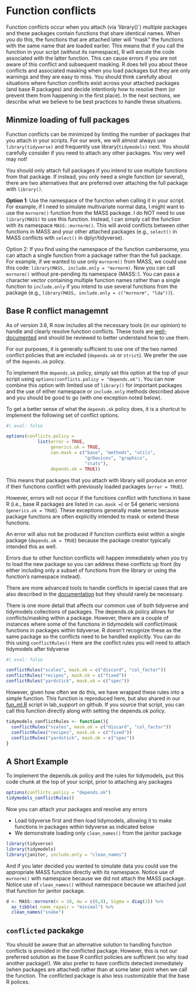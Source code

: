 # Function conflicts

Function conflicts occur when you attach (via 'library()`) multiple packages and these packages contain functions that share identical names.   When you do this, the functions that are attached later will "mask" the functions with the same name that are loaded earlier.  This means that if you call the function in your script (without its namespace), R will excute the code associated with the latter function.   This can cause errors if you are not aware of this conflict and subsequent masking.   R does tell you about these conflicts and associated masking when you load packages but they are only warnings and they are easy to miss.   You should think carefully about situations where function conflicts exist across your attached packages (and base R packages) and decide intentionly how to resolve them (or prevent them from happening in the first place).  In the next sections, we describe what we believe to be best practices to handle these situations.


## Minmize loading of full packages

Function conflicts can be minimized by limiting the number of packages that you attach in your scripts.  For our work, we will almost always use `library(tidyverse)` and frequently use library(`tidymodels)` next.   You should carefully consider if you need to attach any other packages. You very well may not!

You should only attach full packages if you intend to use multiple functions from that package. If instead, you only need a single function (or several), there are two alternatives that are preferred over attaching the full package with `library()`.

**Option 1**:  Use the namespace of the function when calling it in your script.  For example, if I need to simulate multivariate normal data, I might want to use the `mvrnorm()` function from the MASS package.   I do NOT need to use `library(MASS)` to use this function.  Instead, I can simply call the function with its namespace `MASS::mvrnorm()`.   This will avoid conflicts between other functions in MASS and your other attached packages (e.g., `select()` in MASS conflicts with `select()` in dplyr/tidyverse).

Option 2: If you find using the namespace of the function cumbersome, you can attach a single function from a package rather than the full package.  For example, if we wanted to use only `mvrnorm()` from MASS, we could use this code: `library(MASS, include.only = "mvrnorm)`.  Now you can call `mvrnorm()` without pre-pending its namespace (MASS::).  You can pass a character vector containing multiple function names rather than a single function to `include.only` if you intend to use several functions from the package (e.g., `library(MASS, include.only = c("mvrnorm", "lda"))`).


## Base R conflict managemnt

As of version 3.6, R now includes all the necessary tools (in our opinion) to handle and clearly resolve function conflicts.   These tools are [well-documented](https://developer.r-project.org/Blog/public/2019/03/19/managing-search-path-conflicts/) and should be reviewed to better understand how to use them.

For our purposes, it is generally sufficient to use one of the two named conflict policies that are included (`depends.ok` or `strict`).  We prefer the use of the `depends.ok` policy.

To implement the `depends.ok` policy, simply set this option at the top of your script using `options(conflicts.policy = "depends.ok")`.  You can now combine this option with limited use of `library()` for important packages and the use of either namespace or `include.only` methods described above and you should be good to go (with one exception noted below).  

To get a better sense of what the `depends.ok` policy does, it is a shortcut to implement the following set of conflict options.

```r
#| eval: false

options(conflicts.policy =
            list(error = TRUE,
                 generics.ok = TRUE,
                 can.mask = c("base", "methods", "utils",
                              "grDevices", "graphics",
                              "stats"),
                 depends.ok = TRUE))
```

This means that packages that you attach with library will produce an error if their functions conflict with previously loaded packages (`error = TRUE`).  

However, errors will not occur if the functions conflict with functions in base R (i.e., base R packages are listed in `can.mask =`) or S4 generic versions (`generics.ok = TRUE`).  These exceptions generally make sense because package functions are often explicitly intended to mask or extend these functions.  

An error will also not be produced if function conflicts exist within a single package (`depends.ok = TRUE`) because the package creator typically intended this as well.  

Errors due to other function conflicts will happen immediately when you try to load the new package so you can address these conflicts up front (by either including only a subset of functions from the library or using the function's namespace instead).   

There are more advanced tools to handle conflicts in special cases that are also described in the [documentation](https://developer.r-project.org/Blog/public/2019/03/19/managing-search-path-conflicts/) but they should rarely be necessary.

There is one more detail that affects our common use of both tidyverse and tidymodels collections of packages.  The depends.ok policy allows for conflicts/masking within a package.   However, there are a couple of instances where some of the functions in tidymodels will conflict/mask functions in packages within tidyverse.   R doesn't recognize these as the same package so the conflicts need to be handled explicitly.  You can do this using `conflictRules()`  Here are the conflict rules you will need to attach tidymodels after tidyverse

```r
#| eval: false

conflictRules("scales", mask.ok = c("discard", "col_factor"))
conflictRules("recipes", mask.ok = c("fixed"))
conflictRules("yardstick", mask.ok = c("spec"))
```

However, given how often we do this, we have wrapped these rules into a simple function.  This function is reproduced here, but also shared in our [fun_ml.R](https://raw.githubusercontent.com/jjcurtin/lab_support/main/fun_ml.R) script in lab_support on github.  If you source that script, you can call this function directly along with setting the depends.ok policy.

```r
tidymodels_conflictRules <- function(){
  conflictRules("scales", mask.ok = c("discard", "col_factor"))
  conflictRules("recipes", mask.ok = c("fixed"))
  conflictRules("yardstick", mask.ok = c("spec"))
}
```

## A Short Example

To implement the depends.ok policy and the rules for tidymodels, put this code chunk at the top of your script, prior to attaching any packages
```r
options(conflicts.policy = "depends.ok")
tidymodels_conflictRules()
```

Now you can attach your packages and resolve any errors

* Load tidyverse first and then load tidymodels, allowing it to make functions in packages within tidyverse as indicated below
* We demonstrate loading only `clean_names()` from the janitor package
```r
library(tidyverse)
library(tidymodels)
library(janitor, include.only = "clean_names")
```

And if you later decided you wanted to simulate data you could use the appropriate MASS function directly with its namespace.  Notice use of `mvrnorm()` with namespace because we did not attach the MASS package.  Notice use of `clean_names()` without namespace because we attached just that function for janitor package.

```r
d <- MASS::mvrnorm(n = 10, mu = c(0,0), Sigma = diag(2)) %>% 
  as_tibble(.name_repair = "minimal") %>% 
  clean_names("snake")
```


## `conflicted` packakge

You should be aware that an alternative solution to handling function conflicts is provided in the conflicted package.  However, this is not our preferred solution as the base R conflict policies are sufficient (so why load another package!).  We also prefer to have conflicts detected immediately (when packages are attached) rather than at some later point when we call the function.  The conflicted package is also less customizable that the base R polices.